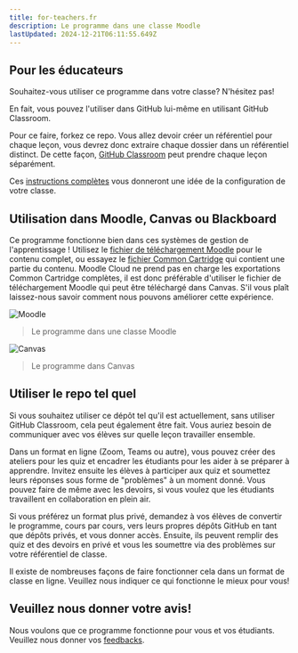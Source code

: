 ```yaml
---
title: for-teachers.fr
description: Le programme dans une classe Moodle
lastUpdated: 2024-12-21T06:11:55.649Z
---
```


## Pour les éducateurs

Souhaitez-vous utiliser ce programme dans votre classe? N'hésitez pas!

En fait, vous pouvez l'utiliser dans GitHub lui-même en utilisant GitHub Classroom.

Pour ce faire, forkez ce repo. Vous allez devoir créer un référentiel pour chaque leçon, vous devrez donc extraire chaque dossier dans un référentiel distinct. De cette façon, [GitHub Classroom](https://classroom.github.com/classrooms) peut prendre chaque leçon séparément. 

Ces [instructions complètes](https://github.blog/2020-03-18-set-up-your-digital-classroom-with-github-classroom/) vous donneront une idée de la configuration de votre classe.

## Utilisation dans Moodle, Canvas ou Blackboard

Ce programme fonctionne bien dans ces systèmes de gestion de l'apprentissage ! Utilisez le [fichier de téléchargement Moodle](../teaching-files/webdev-moodle.mbz) pour le contenu complet, ou essayez le [fichier Common Cartridge](../teaching-files/webdev-common-cartridge.imscc) qui contient une partie du contenu. Moodle Cloud ne prend pas en charge les exportations Common Cartridge complètes, il est donc préférable d'utiliser le fichier de téléchargement Moodle qui peut être téléchargé dans Canvas. S'il vous plaît laissez-nous savoir comment nous pouvons améliorer cette expérience.

![Moodle](../teaching-files/moodle.png)
> Le programme dans une classe Moodle

![Canvas](../teaching-files/canvas.png)
> Le programme dans Canvas

## Utiliser le repo tel quel

Si vous souhaitez utiliser ce dépôt tel qu'il est actuellement, sans utiliser GitHub Classroom, cela peut également être fait. Vous auriez besoin de communiquer avec vos élèves sur quelle leçon travailler ensemble.

Dans un format en ligne (Zoom, Teams ou autre), vous pouvez créer des ateliers pour les quiz et encadrer les étudiants pour les aider à se préparer à apprendre. Invitez ensuite les élèves à participer aux quiz et soumettez leurs réponses sous forme de "problèmes" à un moment donné. Vous pouvez faire de même avec les devoirs, si vous voulez que les étudiants travaillent en collaboration en plein air.

Si vous préférez un format plus privé, demandez à vos élèves de convertir le programme, cours par cours, vers leurs propres dépôts GitHub en tant que dépôts privés, et vous donner accès. Ensuite, ils peuvent remplir des quiz et des devoirs en privé et vous les soumettre via des problèmes sur votre référentiel de classe.

Il existe de nombreuses façons de faire fonctionner cela dans un format de classe en ligne. Veuillez nous indiquer ce qui fonctionne le mieux pour vous!

## Veuillez nous donner votre avis!

Nous voulons que ce programme fonctionne pour vous et vos étudiants. Veuillez nous donner vos [feedbacks](https://github.com/microsoft/Web-Dev-For-Beginners/discussions/categories/teacher-corner).

